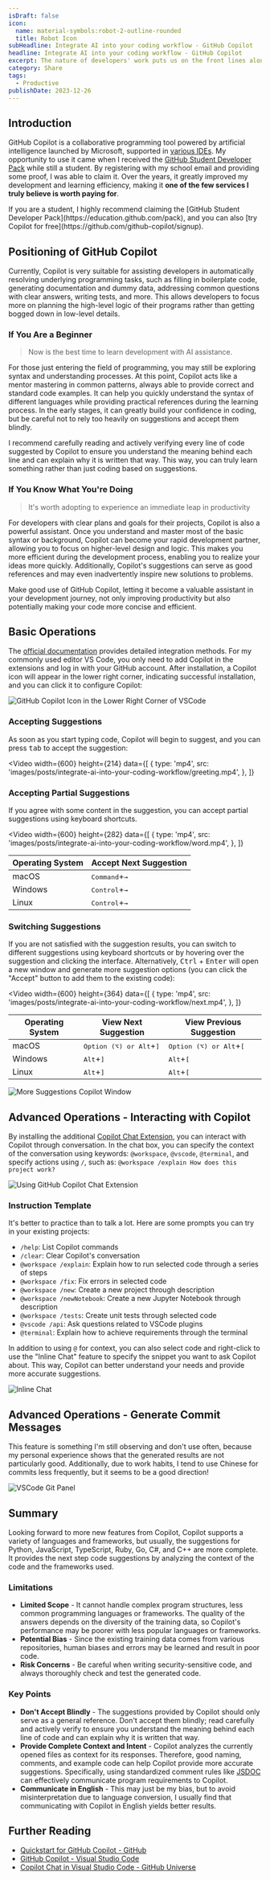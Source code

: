 ```yaml
---
isDraft: false
icon:
  name: material-symbols:robot-2-outline-rounded
  title: Robot Icon
subHeadline: Integrate AI into your coding workflow - GitHub Copilot
headline: Integrate AI into your coding workflow - GitHub Copilot
excerpt: The nature of developers' work puts us on the front lines alongside AI, and GitHub Copilot has significantly boosted my productivity and learning efficiency.
category: Share
tags:
  - Productive
publishDate: 2023-12-26
---
```


## Introduction

GitHub Copilot is a collaborative programming tool powered by artificial intelligence launched by Microsoft, supported in [various IDEs](https://docs.github.com/en/copilot/using-github-copilot/getting-started-with-github-copilot?tool=azure_data_studio). My opportunity to use it came when I received the [GitHub Student Developer Pack](https://education.github.com/pack) while still a student. By registering with my school email and providing some proof, I was able to claim it. Over the years, it greatly improved my development and learning efficiency, making it **one of the few services I truly believe is worth paying for**.

<Sidenote type="info">
  If you are a student, I highly recommend claiming the [GitHub Student Developer
  Pack](https://education.github.com/pack), and you can also [try Copilot for
  free](https://github.com/github-copilot/signup).
</Sidenote>

## Positioning of GitHub Copilot

Currently, Copilot is very suitable for assisting developers in automatically resolving underlying programming tasks, such as filling in boilerplate code, generating documentation and dummy data, addressing common questions with clear answers, writing tests, and more. This allows developers to focus more on planning the high-level logic of their programs rather than getting bogged down in low-level details.

### If You Are a Beginner

> Now is the best time to learn development with AI assistance.

For those just entering the field of programming, you may still be exploring syntax and understanding processes. At this point, Copilot acts like a mentor mastering in common patterns, always able to provide correct and standard code examples. It can help you quickly understand the syntax of different languages while providing practical references during the learning process. In the early stages, it can greatly build your confidence in coding, but be careful not to rely too heavily on suggestions and accept them blindly.

I recommend carefully reading and actively verifying every line of code suggested by Copilot to ensure you understand the meaning behind each line and can explain why it is written that way. This way, you can truly learn something rather than just coding based on suggestions.

### If You Know What You're Doing

> It's worth adopting to experience an immediate leap in productivity

For developers with clear plans and goals for their projects, Copilot is also a powerful assistant. Once you understand and master most of the basic syntax or background, Copilot can become your rapid development partner, allowing you to focus on higher-level design and logic. This makes you more efficient during the development process, enabling you to realize your ideas more quickly. Additionally, Copilot's suggestions can serve as good references and may even inadvertently inspire new solutions to problems.

Make good use of GitHub Copilot, letting it become a valuable assistant in your development journey, not only improving productivity but also potentially making your code more concise and efficient.

## Basic Operations

The [official documentation](https://docs.github.com/en/copilot/using-github-copilot/getting-started-with-github-copilot?tool=vscode) provides detailed integration methods. For my commonly used editor VS Code, you only need to add Copilot in the extensions and log in with your GitHub account. After installation, a Copilot icon will appear in the lower right corner, indicating successful installation, and you can click it to configure Copilot:

![GitHub Copilot Icon in the Lower Right Corner of VSCode](./show-copilot-status-menu.webp)

### Accepting Suggestions

As soon as you start typing code, Copilot will begin to suggest, and you can press <kbd>tab</kbd> to accept the suggestion:

<Video
  width={600}
  height={214}
  data={[
    {
      type: 'mp4',
      src: 'images/posts/integrate-ai-into-your-coding-workflow/greeting.mp4',
    },
  ]}
></Video>

### Accepting Partial Suggestions

If you agree with some content in the suggestion, you can accept partial suggestions using keyboard shortcuts.

<Video
width={600}
height={282}
data={[
{
type: 'mp4',
src: 'images/posts/integrate-ai-into-your-coding-workflow/word.mp4',
},
]}

> </Video>

<table>
  <thead>
    <tr>
      <th>Operating System</th>
      <th>Accept Next Suggestion</th>
    </tr>
  </thead>
  <tbody>
    <tr>
      <td>macOS</td>
      <td>
        <kbd>Command</kbd>+<kbd>→</kbd>
      </td>
    </tr>
    <tr>
      <td>Windows</td>
      <td>
        <kbd>Control</kbd>+<kbd>→</kbd>
      </td>
    </tr>
    <tr>
      <td>Linux</td>
      <td>
        <kbd>Control</kbd>+<kbd>→</kbd>
      </td>
    </tr>
  </tbody>
</table>

### Switching Suggestions

If you are not satisfied with the suggestion results, you can switch to different suggestions using keyboard shortcuts or by hovering over the suggestion and clicking the interface. Alternatively, <kbd>Ctrl</kbd> + <kbd>Enter</kbd> will open a new window and generate more suggestion options (you can click the "Accept" button to add them to the existing code):

<Video
width={600}
height={364}
data={[
{
type: 'mp4',
src: 'images/posts/integrate-ai-into-your-coding-workflow/next.mp4',
},
]}

> </Video>

<table>
  <thead>
    <tr>
      <th>Operating System</th>
      <th>View Next Suggestion</th>
      <th>View Previous Suggestion</th>
    </tr>
  </thead>
  <tbody>
    <tr>
      <td>macOS</td>
      <td>
        <kbd>Option (⌥) or Alt</kbd>+<kbd>]</kbd>
      </td>
      <td>
        <kbd>Option (⌥) or Alt</kbd>+<kbd>[</kbd>
      </td>
    </tr>
    <tr>
      <td>Windows</td>
      <td>
        <kbd>Alt</kbd>+<kbd>]</kbd>
      </td>
      <td>
        <kbd>Alt</kbd>+<kbd>[</kbd>
      </td>
    </tr>
    <tr>
      <td>Linux</td>
      <td>
        <kbd>Alt</kbd>+<kbd>]</kbd>
      </td>
      <td>
        <kbd>Alt</kbd>+<kbd>[</kbd>
      </td>
    </tr>
  </tbody>
</table>

![More Suggestions Copilot Window](./more.webp 'More Suggestion Prompt Window')

## Advanced Operations - Interacting with Copilot

By installing the additional [Copilot Chat Extension](https://docs.github.com/en/copilot/github-copilot-chat/using-github-copilot-chat-in-your-ide), you can interact with Copilot through conversation. In the chat box, you can specify the context of the conversation using keywords: `@workspace`, `@vscode`, `@terminal`, and specify actions using `/`, such as: `@workspace /explain How does this project work?`

![Using GitHub Copilot Chat Extension](./devcontainer-explain.webp)

### Instruction Template

It's better to practice than to talk a lot. Here are some prompts you can try in your existing projects:

- `/help`: List Copilot commands
- `/clear`: Clear Copilot's conversation
- `@workspace /explain`: Explain how to run selected code through a series of steps
- `@workspace /fix`: Fix errors in selected code
- `@workspace /new`: Create a new project through description
- `@workspace /newNotebook`: Create a new Jupyter Notebook through description
- `@workspace /tests`: Create unit tests through selected code
- `@vscode /api`: Ask questions related to VSCode plugins
- `@terminal`: Explain how to achieve requirements through the terminal

In addition to using `@` for context, you can also select code and right-click to use the "Inline Chat" feature to specify the snippet you want to ask Copilot about. This way, Copilot can better understand your needs and provide more accurate suggestions.

![Inline Chat](./inline-chat.webp)

## Advanced Operations - Generate Commit Messages

This feature is something I'm still observing and don't use often, because my personal experience shows that the generated results are not particularly good. Additionally, due to work habits, I tend to use Chinese for commits less frequently, but it seems to be a good direction!

![VSCode Git Panel](./generate-commit.webp)

## Summary

Looking forward to more new features from Copilot, Copilot supports a variety of languages and frameworks, but usually, the suggestions for Python, JavaScript, TypeScript, Ruby, Go, C#, and C++ are more complete. It provides the next step code suggestions by analyzing the context of the code and the frameworks used.

### Limitations

- **Limited Scope** - It cannot handle complex program structures, less common programming languages or frameworks. The quality of the answers depends on the diversity of the training data, so Copilot's performance may be poorer with less popular languages or frameworks.
- **Potential Bias** - Since the existing training data comes from various repositories, human biases and errors may be learned and result in poor code.
- **Risk Concerns** - Be careful when writing security-sensitive code, and always thoroughly check and test the generated code.

### Key Points

- **Don't Accept Blindly** - The suggestions provided by Copilot should only serve as a general reference. Don't accept them blindly; read carefully and actively verify to ensure you understand the meaning behind each line of code and can explain why it is written that way.
- **Provide Complete Context and Intent** - Copilot analyzes the currently opened files as context for its responses. Therefore, good naming, comments, and example code can help Copilot provide more accurate suggestions. Specifically, using standardized comment rules like [JSDOC](https://jsdoc.app/) can effectively communicate program requirements to Copilot.
- **Communicate in English** - This may just be my bias, but to avoid misinterpretation due to language conversion, I usually find that communicating with Copilot in English yields better results.

## Further Reading

- [Quickstart for GitHub Copilot - GitHub](https://docs.github.com/en/copilot/quickstart)
- [GitHub Copilot - Visual Studio Code](https://code.visualstudio.com/docs/editor/github-copilot)
- [Copilot Chat in Visual Studio Code - GitHub Universe](https://www.youtube.com/watch?v=a2DDYMEPwbE)
